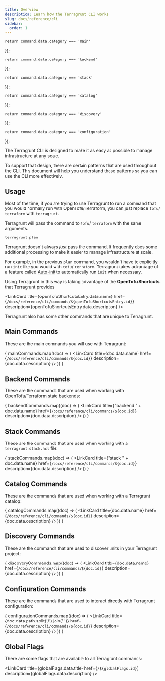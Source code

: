 ```yaml
---
title: Overview
description: Learn how the Terragrunt CLI works
slug: docs/reference/cli
sidebar:
  order: 1
---
```




    return command.data.category === 'main'
});

    return command.data.category === 'backend'
});

    return command.data.category === 'stack'
});

    return command.data.category === 'catalog'
});

    return command.data.category === 'discovery'
});

    return command.data.category === 'configuration'
});


The Terragrunt CLI is designed to make it as easy as possible to manage infrastructure at any scale.

To support that design, there are certain patterns that are used throughout the CLI. This document will help you understand those patterns so you can use the CLI more effectively.

## Usage

Most of the time, if you are trying to use Terragrunt to run a command that you would normally run with OpenTofu/Terraform, you can just replace `tofu`/ `terraform` with `terragrunt`.

Terragrunt will pass the command to `tofu`/ `terraform` with the same arguments.

```bash
terragrunt plan
```

Terragrunt doesn't always _just_ pass the command. It frequently does some additional processing to make it easier to manage infrastructure at scale.

For example, in the previous `plan` command, you wouldn't have to explicitly run `init` like you would with `tofu`/ `terraform`. Terragrunt takes advantage of a feature called [Auto-init](/docs/features/auto-init) to automatically run `init` when necessary.

Using Terragrunt in this way is taking advantage of the **OpenTofu Shortcuts** that Terragrunt provides.

<LinkCard title={openTofuShortcutsEntry.data.name} href={`/docs/reference/cli/commands/${openTofuShortcutsEntry.id}`} description={openTofuShortcutsEntry.data.description} />

Terragrunt also has some other commands that are unique to Terragrunt.

## Main Commands

These are the main commands you will use with Terragrunt:

{
    mainCommands.map((doc) => (
        <LinkCard title={doc.data.name} href={`/docs/reference/cli/commands/${doc.id}`} description={doc.data.description} />
    ))
}

## Backend Commands

These are the commands that are used when working with OpenTofu/Terraform state backends:

{
    backendCommands.map((doc) => (
        <LinkCard title={"backend " + doc.data.name} href={`/docs/reference/cli/commands/${doc.id}`} description={doc.data.description} />
    ))
}

## Stack Commands

These are the commands that are used when working with a `terragrunt.stack.hcl` file:

{
    stackCommands.map((doc) => (
        <LinkCard title={"stack " + doc.data.name} href={`/docs/reference/cli/commands/${doc.id}`} description={doc.data.description} />
    ))
}

## Catalog Commands

These are the commands that are used when working with a Terragrunt catalog:

{
    catalogCommands.map((doc) => (
        <LinkCard title={doc.data.name} href={`/docs/reference/cli/commands/${doc.id}`} description={doc.data.description} />
    ))
}

## Discovery Commands

These are the commands that are used to discover units in your Terragrunt project:

{
    discoveryCommands.map((doc) => (
        <LinkCard title={doc.data.name} href={`/docs/reference/cli/commands/${doc.id}`} description={doc.data.description} />
    ))
}

## Configuration Commands

These are the commands that are used to interact directly with Terragrunt configuration:

{
    configurationCommands.map((doc) => (
        <LinkCard title={doc.data.path.split('/').join(' ')} href={`/docs/reference/cli/commands/${doc.id}`} description={doc.data.description} />
    ))
}

## Global Flags

There are some flags that are available to all Terragrunt commands:

<LinkCard title={globalFlags.data.title} href={`/${globalFlags.id}`} description={globalFlags.data.description} />
